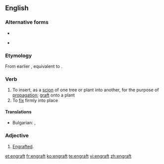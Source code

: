 ==English==

===Alternative forms===
* {{l|en|ingraft}}
* {{l|en|engraff}} {{qualifier|obsolete}}

===Etymology===
From earlier {{term|ingraft}}, equivalent to {{prefix|en|gloss1=in|graft}}.

===Verb===
{{en-verb}}

# To insert, as a [[scion]] of one tree or plant into another, for the purpose of [[propagation]]; [[graft]] onto a plant
# To [[fix]] firmly into place

====Translations====
{{trans-top|To insert, as a [[scion]]}}
* Bulgarian: {{t|bg|присаждам}}, {{t|bg|ашладисвам}}
{{trans-mid}}

{{trans-bottom}}

===Adjective===
{{en-adj}}

# {{rare}} [[engrafted|Engrafted]].

[[et:engraft]]
[[fr:engraft]]
[[ko:engraft]]
[[te:engraft]]
[[vi:engraft]]
[[zh:engraft]]